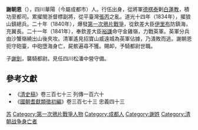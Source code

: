 '''謝朝恩'''（{{bd|？||1841年|}}），四川華陽（今屬成都市）人。行伍出身，從將軍[[德楞泰|德楞泰]]剿[[白蓮教|白蓮教]]，積功至都司。累擢閩浙督標副將，從平臺灣[[張丙|張丙]]之亂。道光十四年（1834年），擢狼山鎮總兵。二十年（1840年），爆發[[第一次鴉片戰爭|第一次鴉片戰爭]]，從欽差大臣[[伊里布|伊里布]]防鎮海，充翼長。二十一年（1841年），奉欽差大臣[[裕謙|裕謙]]命守金雞嶺，力戰英軍。英軍分兵由沙蟹嶺繞出山後夾攻。清軍遙見招寶山威遠城為英軍佔據，乃潰敗而逃。謝朝恩扼守砲臺，中砲墮海身亡，屍骸遍尋不獲。賜卹，予騎都尉世職。

子[[謝釗|謝釗]]，襲騎都尉。見任四川松潘中營守備。

==參考文獻==
*《[[清史稿|清史稿]]》卷三百七十三 列傳一百六十
*《[[國朝耆獻類徵初編|國朝耆獻類徵初編]]》卷三百七十三 忠義四十三

[[Category:狼山鎮總兵|苏]]
[[Category:第一次鴉片戰爭人物|Category:第一次鴉片戰爭人物]]
[[Category:成都人|Category:成都人]]
[[Category:謝姓|Category:謝姓]]
[[Category:清朝战争身亡者|Category:清朝战争身亡者]]